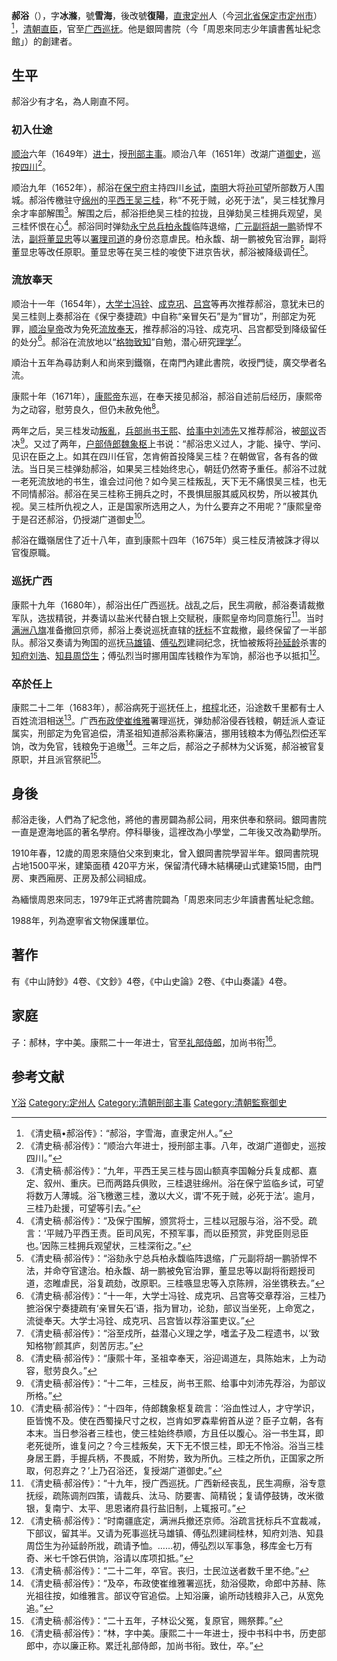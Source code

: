 {{明清人物信息框
| 姓名 = 郝浴
| 原名 =
| 圖片名稱 = 
| 圖片大小 = 220px
| 圖片說明 = 
| 最高職務 = 光祿大夫都察院右副都御史巡撫廣西
| 國家 = 大清
| 爵位 =
| 籍貫 = [[北直隸|直隸]][[真定府|真定府]][[定州|定州]]
| 族裔 = 漢族
| 旗籍 = 
| 字號 = 
| 室名 = 
| 諡號 = 
| 出生日期 = 明[[天啟|天啟]]三年（1623年）
| 出生地點 = 
| 逝世日期 = 清[[康熙|康熙]]二十二年（1683年）
| 逝世地點 = 
| 墓葬 =
| 配偶 =
| 親屬 =（子） [[郝林|郝林]]
| 出身 = 
*順治六年己丑科進士出身
| 經歷 = 
| 著作 =
}}

'''郝浴'''（{{bd|1623年||1683年|catIdx=H郝}}），字'''冰滌'''，號'''雪海'''，後改號'''復陽'''，[[直隶|直隶]][[定州|定州]]人（今[[河北省|河北省]][[保定市|保定市]][[定州市|定州市]]）<ref>《清史稿•郝浴传》：“郝浴，字雪海，直隶定州人。”</ref>，[[清朝|清朝]][[直臣|直臣]]，官至[[广西|广西]][[巡抚|巡抚]]。他是銀岡書院（今「周恩來同志少年讀書舊址紀念館」）的創建者。

== 生平 ==
郝浴少有才名，為人剛直不阿。

=== 初入仕途 ===
[[顺治|顺治]]六年（1649年）[[进士|进士]]，授[[刑部|刑部]][[主事|主事]]。顺治八年（1651年）改湖广道[[御史|御史]]，巡按[[四川|四川]]<ref>《清史稿·郝浴传》：“顺治六年进士，授刑部主事。八年，改湖广道御史，巡按四川。”</ref>。

顺治九年（1652年），郝浴在[[保宁府|保宁府]]主持四川[[乡试|乡试]]，[[南明|南明]]大将[[孙可望|孙可望]]所部数万人围城。郝浴传檄驻守[[绵州|绵州]]的[[平西王|平西王]][[吴三桂|吴三桂]]，称“不死于贼，必死于法”，吴三桂犹豫月余才率部解围<ref>《清史稿·郝浴传》：“九年，平西王吴三桂与固山额真李国翰分兵复成都、嘉定、叙州、重庆。已而两路兵俱败，三桂退驻绵州。浴在保宁监临乡试，可望将数万人薄城。浴飞檄邀三桂，激以大义，谓‘不死于贼，必死于法’。逾月，三桂乃赴援，可望等引去。”</ref>。解围之后，郝浴拒绝吴三桂的拉拢，且弹劾吴三桂拥兵观望，吴三桂怀恨在心<ref>《清史稿·郝浴传》：“及保宁围解，颁赏将士，三桂以冠服与浴，浴不受。疏言：‘平贼乃平西王责。臣司风宪，不预军事，而以臣预赏，非党臣则忌臣也。’因陈三桂拥兵观望状，三桂深衔之。”</ref>。郝浴同时弹劾[[永宁|永宁]][[总兵|总兵]][[柏永馥|柏永馥]]临阵退缩，[[广元|广元]][[副将|副将]][[胡一鹏|胡一鹏]]骄悍不法，[[副将|副将]][[董显忠|董显忠]]等以[[署理|署理]][[司道|司道]]的身份恣意虐民。柏永馥、胡一鹏被免官治罪，副将董显忠等改任原职。董显忠等在吴三桂的唆使下进京告状，郝浴被降级调任<ref>《清史稿·郝浴传》：“浴劾永宁总兵柏永馥临阵退缩，广元副将胡一鹏骄悍不法，并命夺官逮治。柏永馥、胡一鹏被免官治罪，董显忠等以副将衔题授司道，恣睢虐民，浴复疏劾，改原职。三桂嗾显忠等入京陈辨，浴坐镌秩去。”</ref>。

=== 流放奉天 ===
顺治十一年（1654年），[[大学士|大学士]][[冯铨|冯铨]]、[[成克巩|成克巩]]、[[吕宫|吕宫]]等再次推荐郝浴，意犹未已的吴三桂则上奏郝浴在《保宁奏捷疏》中自称“亲冒矢石”是为“冒功”，刑部定为死罪，[[顺治皇帝|顺治皇帝]]改为免死[[流放|流放]][[奉天|奉天]]，推荐郝浴的冯铨、成克巩、吕宫都受到降级留任的处分<ref>《清史稿·郝浴传》：“十一年，大学士冯铨、成克巩、吕宫等交章荐浴，三桂乃摭浴保宁奏捷疏有‘亲冒矢石’语，指为冒功，论劾，部议当坐死，上命宽之，流徙奉天。大学士冯铨、成克巩、吕宫皆以荐浴罣吏议。”</ref>。郝浴在流放地以“[[格物致知|格物致知]]”自勉，潜心研究[[理学|理学]]<ref>《清史稿·郝浴传》：“浴至戍所，益潜心义理之学，嗜孟子及二程遗书，以‘致知格物’颜其庐，刻苦厉志。”</ref>。

順治十五年為尋訪剩人和尚來到鐵嶺，在南門內建此書院，收授門徒，廣交學者名流。

康熙十年（1671年），[[康熙帝|康熙帝]]东巡，在奉天接见郝浴，郝浴自述前后经历，康熙帝为之动容，慰劳良久，但仍未赦免他<ref>《清史稿·郝浴传》：“康熙十年，圣祖幸奉天，浴迎谒道左，具陈始末，上为动容，慰劳良久。”</ref>。

两年之后，吴三桂发动[[三藩之乱|叛亂]]，[[兵部尚书|兵部尚书]][[王熙|王熙]]、[[给事中|给事中]][[刘沛先|刘沛先]]又推荐郝浴，被[[部议|部议]]否决<ref>《清史稿·郝浴传》：“十二年，三桂反，尚书王熙、给事中刘沛先荐浴，为部议所格。”</ref>。又过了两年，[[户部侍郎|户部侍郎]][[魏象枢|魏象枢]]上书说：“郝浴忠义过人，才能、操守、学问、见识在臣之上。如其在四川任官，怎肯俯首投降吴三桂？在朝做官，各有各的做法。当日吴三桂弹劾郝浴，如果吴三桂始终忠心，朝廷仍然寄予重任。郝浴不过就一老死流放地的书生，谁会过问他？如今吴三桂叛乱，天下无不痛恨吴三桂，也无不同情郝浴。郝浴在吴三桂称王拥兵之时，不畏惧屈服其威风权势，所以被其仇视。吴三桂所仇视之人，正是国家所选用之人，为什么要弃之不用呢？”康熙皇帝于是召还郝浴，仍授湖广道御史<ref>《清史稿·郝浴传》：“十四年，侍郎魏象枢复疏言：‘浴血性过人，才守学识，臣皆愧不及。使在西蜀操尺寸之权，岂肯如罗森辈俯首从逆？臣子立朝，各有本末。当日参浴者三桂也，使三桂始终恭顺，方且任以腹心。浴一书生耳，即老死徙所，谁复问之？今三桂叛矣，天下无不恨三桂，即无不怜浴。浴当三桂身居王爵，手握兵柄，不畏威，不附势，致为所仇。三桂之所仇，正国家之所取，何忍弃之？’上乃召浴还，复授湖广道御史。”</ref>。

郝浴在鐵嶺居住了近十八年，直到康熙十四年（1675年）吳三桂反清被誅才得以官復原職。

=== 巡抚广西 ===
康熙十九年（1680年），郝浴出任广西巡抚。战乱之后，民生凋敝，郝浴奏请裁撤军队，选拔精锐，并奏请以盐米代替白银上交赋税，康熙皇帝均同意施行<ref>《清史稿·郝浴传》：“十九年，授广西巡抚。广西新经丧乱，民生凋瘵，浴专意抚绥，疏陈调剂四策，请裁兵、汰马、防要害、简精锐；复请停鼓铸，改米徵银，复南宁、太平、思恩诸府县行盐旧制，上辄报可。”</ref>。当时[[满洲八旗|满洲八旗]]准备撤回京师，郝浴上奏说巡抚直辖的[[抚标|抚标]]不宜裁撤，最终保留了一半部队。郝浴又奏请为殉国的巡抚[[马雄镇|马雄镇]]、[[傅弘烈|傅弘烈]]建祠纪念，抚恤被叛将[[孙延龄|孙延龄]]杀害的[[知府|知府]][[刘浩|刘浩]]、[[知县|知县]][[周岱生|周岱生]]；傅弘烈当时挪用国库钱粮作为军饷，郝浴也予以抵扣<ref>《清史稿·郝浴传》：“时南疆底定，满洲兵撤还京师。浴疏言抚标兵不宜裁减，下部议，留其半。又请为死事巡抚马雄镇、傅弘烈建祠桂林，知府刘浩、知县周岱生为孙延龄所戕，疏请予恤。……初，傅弘烈以军事急，移库金七万有奇、米七千馀石供饷，浴请以库项扣抵。”</ref>。

===卒於任上===
康熙二十二年（1683年），郝浴病死于巡抚任上，[[棺椁|棺椁]]北还，沿途数千里都有士人百姓流泪相送<ref>《清史稿·郝浴传》：“二十二年，卒官。丧归，士民泣送者数千里不绝。”</ref>。广西[[布政使|布政使]][[崔维雅|崔维雅]]署理巡抚，弹劾郝浴侵吞钱粮，朝廷派人查证属实，刑部定为免官追偿，清圣祖知道郝浴素称廉洁，挪用钱粮本为傅弘烈偿还军饷，改为免官，钱粮免于追缴<ref>《清史稿·郝浴传》：“及卒，布政使崔维雅署巡抚，劾浴侵欺，命郎中苏赫、陈光祖往按，如维雅言。部议夺官追偿。上知浴廉，谕所动钱粮非入己，从宽免追。”</ref>。三年之后，郝浴之子郝林为父诉冤，郝浴被官复原职，并且派官祭祀<ref>《清史稿·郝浴传》：“二十五年，子林讼父冤，复原官，赐祭葬。”</ref>。

==身後==
郝浴走後，人們為了紀念他，將他的書房闢為郝公祠，用來供奉和祭祠。銀岡書院一直是遼海地區的著名學府。停科舉後，這裡改為小學堂，二年後又改為勸學所。

1910年春，12歲的周恩來隨伯父來到東北，曾入銀岡書院學習半年。銀岡書院現占地1500平米，建築面積 420平方米，保留清代磚木結構硬山式建築15間，由門房、東西廂房、正房及郝公祠組成。

為緬懷周恩來同志，1979年正式將書院闢為「周恩來同志少年讀書舊址紀念館。

1988年，列為遼寧省文物保護單位。
==著作==
有《中山詩鈔》4卷、《文鈔》4卷，《中山史論》2卷、《中山奏議》4卷。

== 家庭 ==
子：郝林，字中美。康熙二十一年进士，官至[[礼部侍郎|礼部侍郎]]，加尚书衔<ref>《清史稿·郝浴传》：“林，字中美。康熙二十一年进士，授中书科中书，历吏部郎中，亦以廉正称。累迁礼部侍郎，加尚书衔。致仕，卒。”</ref>。

== 参考文献 ==
{{reflist}}

{{順治六年己丑科殿試金榜}}
{{清朝廣西巡撫}}

{{Authority control}}

{{DEFAULTSORT:Hao郝}}
[[Category:郝姓|Y浴]]
[[Category:定州人|Category:定州人]]
[[Category:清朝刑部主事|Category:清朝刑部主事]]
[[Category:清朝監察御史|Category:清朝監察御史]]